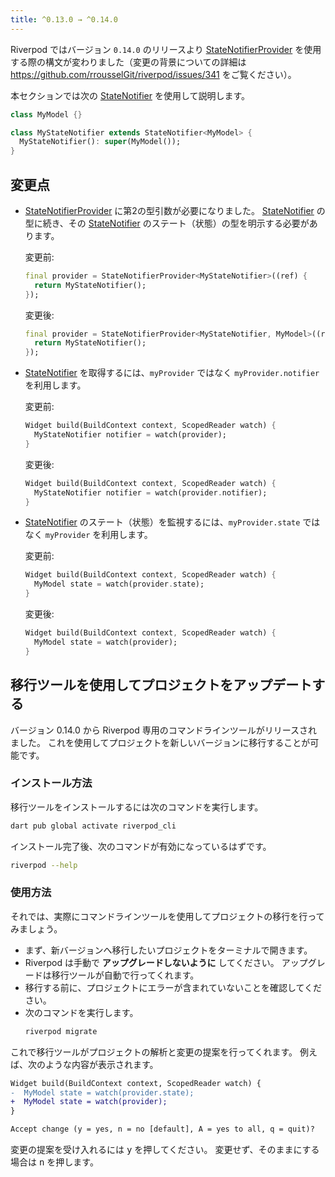```yaml
---
title: ^0.13.0 → ^0.14.0
---
```


Riverpod ではバージョン `0.14.0` のリリースより [StateNotifierProvider]
を使用する際の構文が変わりました（変更の背景についての詳細は https://github.com/rrousselGit/riverpod/issues/341 をご覧ください）。

本セクションでは次の [StateNotifier] を使用して説明します。

```dart
class MyModel {}

class MyStateNotifier extends StateNotifier<MyModel> {
  MyStateNotifier(): super(MyModel());
}
```

## 変更点

- [StateNotifierProvider] に第2の型引数が必要になりました。
  [StateNotifier] の型に続き、その [StateNotifier] のステート（状態）の型を明示する必要があります。

  変更前:

  ```dart
  final provider = StateNotifierProvider<MyStateNotifier>((ref) {
    return MyStateNotifier();
  });
  ```

  変更後:

  ```dart
  final provider = StateNotifierProvider<MyStateNotifier, MyModel>((ref) {
    return MyStateNotifier();
  });
  ```

- [StateNotifier] を取得するには、`myProvider` ではなく `myProvider.notifier` を利用します。

  変更前:

  ```dart
  Widget build(BuildContext context, ScopedReader watch) {
    MyStateNotifier notifier = watch(provider);
  }
  ```

  変更後:

  ```dart
  Widget build(BuildContext context, ScopedReader watch) {
    MyStateNotifier notifier = watch(provider.notifier);
  }
  ```

- [StateNotifier] のステート（状態）を監視するには、`myProvider.state` ではなく `myProvider` を利用します。

  変更前:

  ```dart
  Widget build(BuildContext context, ScopedReader watch) {
    MyModel state = watch(provider.state);
  }
  ```

  変更後:

  ```dart
  Widget build(BuildContext context, ScopedReader watch) {
    MyModel state = watch(provider);
  }
  ```

## 移行ツールを使用してプロジェクトをアップデートする

バージョン 0.14.0 から Riverpod 専用のコマンドラインツールがリリースされました。
これを使用してプロジェクトを新しいバージョンに移行することが可能です。

### インストール方法

移行ツールをインストールするには次のコマンドを実行します。

```sh
dart pub global activate riverpod_cli
```

インストール完了後、次のコマンドが有効になっているはずです。

```sh
riverpod --help
```

### 使用方法

それでは、実際にコマンドラインツールを使用してプロジェクトの移行を行ってみましょう。

- まず、新バージョンへ移行したいプロジェクトをターミナルで開きます。
- Riverpod は手動で **アップグレードしないように** してください。
  アップグレードは移行ツールが自動で行ってくれます。
- 移行する前に、プロジェクトにエラーが含まれていないことを確認してください。
- 次のコマンドを実行します。
  ```sh
  riverpod migrate
  ```

これで移行ツールがプロジェクトの解析と変更の提案を行ってくれます。
例えば、次のような内容が表示されます。

```diff
Widget build(BuildContext context, ScopedReader watch) {
-  MyModel state = watch(provider.state);
+  MyModel state = watch(provider);
}

Accept change (y = yes, n = no [default], A = yes to all, q = quit)? 
```

変更の提案を受け入れるには <kbd>y</kbd> を押してください。
変更せず、そのままにする場合は <kbd>n</kbd> を押します。


[statenotifierprovider]: ../providers/state_notifier_provider
[statenotifier]: https://pub.dev/documentation/state_notifier/latest/state_notifier/StateNotifier-class.html
